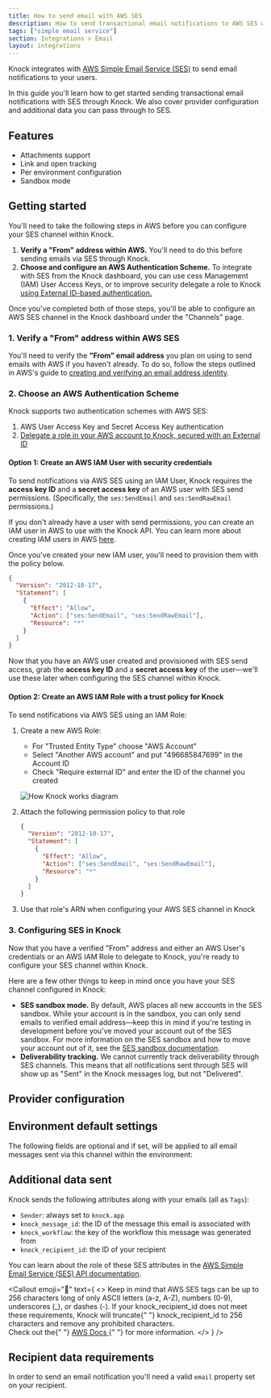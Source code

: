 ```yaml
---
title: How to send email with AWS SES
description: How to send transactional email notifications to AWS SES with Knock.
tags: ["simple email service"]
section: Integrations > Email
layout: integrations
---
```



Knock integrates with [AWS Simple Email Service (SES)](https://aws.amazon.com/ses/) to send email notifications to your users.

In this guide you'll learn how to get started sending transactional email notifications with SES through Knock. We also cover provider configuration and additional data you can pass through to SES.  

## Features

- Attachments support
- Link and open tracking
- Per environment configuration
- Sandbox mode

## Getting started

You'll need to take the following steps in AWS before you can configure your SES channel within Knock.

1. **Verify a "From" address within AWS.** You'll need to do this before sending emails via SES through Knock.
2. **Choose and configure an AWS Authentication Scheme.** To integrate with SES from the Knock dashboard, you can use cess Management (IAM) User Access Keys, or to improve security delegate a role to Knock [using External ID-based authentication.](https://docs.aws.amazon.com/IAM/latest/UserGuide/id_roles_create_for-user_externalid.html)

Once you've completed both of those steps, you'll be able to configure an AWS SES channel in the Knock dashboard under the "Channels" page.

### 1. Verify a "From" address within AWS SES

You'll need to verify the **"From" email address** you plan on using to send emails with AWS if you haven't already. To do so, follow the steps outlined in AWS's guide to [creating and verifying an email address identity](https://docs.aws.amazon.com/ses/latest/dg/creating-identities.html#verify-email-addresses-procedure).

### 2. Choose an AWS Authentication Scheme

Knock supports two authentication schemes with AWS SES:

1. AWS User Access Key and Secret Access Key authentication
2. [Delegate a role in your AWS account to Knock, secured with an External ID](https://docs.aws.amazon.com/IAM/latest/UserGuide/id_roles_common-scenarios_third-party.html)

#### Option 1: Create an AWS IAM User with security credentials

To send notifications via AWS SES using an IAM User, Knock requires the **access key ID** and a **secret access key** of an AWS user with SES send permissions. (Specifically, the `ses:SendEmail` and `ses:SendRawEmail` permissions.)

If you don't already have a user with send permissions, you can create an IAM user in AWS to use with the Knock API. You can learn more about creating IAM users in AWS [here](https://docs.aws.amazon.com/IAM/latest/UserGuide/id_users_create.html).

Once you've created your new IAM user, you'll need to provision them with the policy below.

```json IAM user policy
{
  "Version": "2012-10-17",
  "Statement": [
    {
      "Effect": "Allow",
      "Action": ["ses:SendEmail", "ses:SendRawEmail"],
      "Resource": "*"
    }
  ]
}
```

Now that you have an AWS user created and provisioned with SES send access, grab the **access key ID** and a **secret access key** of the user—we'll use these later when configuring the SES channel within Knock.

#### Option 2: Create an AWS IAM Role with a trust policy for Knock

To send notifications via AWS SES using an IAM Role:

1. Create a new AWS Role:

   - For "Trusted Entity Type" choose "AWS Account"
   - Select "Another AWS account" and put "496685847699" in the Account ID
   - Check "Require external ID" and enter the ID of the channel you created

   ![How Knock works diagram](/images/integrations/email/ses-arn-configuration.png)

2. Attach the following permission policy to that role

   ```json IAM user policy
   {
     "Version": "2012-10-17",
     "Statement": [
       {
         "Effect": "Allow",
         "Action": ["ses:SendEmail", "ses:SendRawEmail"],
         "Resource": "*"
       }
     ]
   }
   ```

3. Use that role's ARN when configuring your AWS SES channel in Knock

### 3. Configuring SES in Knock

Now that you have a verified "From" address and either an AWS User's credentials or an AWS IAM Role to delegate to Knock, you're ready to configure your SES channel within Knock.

Here are a few other things to keep in mind once you have your SES channel configured in Knock:

- **SES sandbox mode.** By default, AWS places all new accounts in the SES sandbox. While your account is in the sandbox, you can only send emails to verified email address—keep this in mind if you're testing in development before you've moved your account out of the SES sandbox. For more information on the SES sandbox and how to move your account out of it, see the [SES sandbox documentation](https://docs.aws.amazon.com/ses/latest/dg/request-production-access.html).
- **Deliverability tracking.** We cannot currently track deliverability through SES channels. This means that all notifications sent through SES will show up as "Sent" in the Knock messages log, but not "Delivered".

## Provider configuration

<Attributes>
  <Attribute
    name="Access key ID"
    type="string*"
    description="The access key ID from your AWS account"
  />
  <Attribute
    name="Secret access key"
    type="string*"
    description="The secret access key from your AWS account"
  />
  <Attribute
    name="AWS region"
    type="string*"
    description="The region your AWS account is in"
  />
  <Attribute
    name="Open tracking"
    type="boolean"
    description="Should the provider track opens on their service?"
  />
  <Attribute
    name="Link tracking"
    type="boolean"
    description="Should the provider track link clicks on their service?"
  />
  <Attribute
    name="From email address"
    type="string | liquid*"
    description="The sender email address (can use Liquid tags)"
  />
  <Attribute
    name="From name"
    type="string | liquid"
    description="The sender name (can use Liquid tags)"
  />
</Attributes>

## Environment default settings

The following fields are optional and if set, will be applied to all email messages sent via this channel within the environment:

<Attributes>
  <Attribute
    name="Reply-to address"
    type="string | liquid"
    description="The reply-to email address (can use Liquid tags)"
  />
  <Attribute
    name="CC address"
    type="string | liquid"
    description="The cc email address (can use Liquid tags)"
  />
  <Attribute
    name="BCC address"
    type="string | liquid"
    description="The bcc email address (can use Liquid tags)"
  />
</Attributes>

## Additional data sent

Knock sends the following attributes along with your emails (all as `Tags`):

- `Sender`: always set to `knock.app`
- `knock_message_id`: the ID of the message this email is associated with
- `knock_workflow`: the key of the workflow this message was generated from
- `knock_recipient_id`: the ID of your recipient

You can learn about the role of these SES attributes in the [AWS Simple Email Service (SES) API documentation](https://docs.aws.amazon.com/ses/latest/dg/Welcome.html).

<Callout
  emoji="🔦"
  text={
    <>
      Keep in mind that AWS SES tags can be up to 256 characters long of only
      ASCII letters (a-z, A-Z), numbers (0-9), underscores (_), or dashes (-).
      If your <span className="font-bold">knock_recipient_id</span> does not
      meet these requirements, Knock will truncate{" "}
      <span className="font-bold">knock_recipient_id</span> to 256 characters
      and remove any prohibited characters.
      <br />
      Check out the{" "}
      <a
        href="https://docs.aws.amazon.com/ses/latest/APIReference/API_MessageTag.html"
        target="_blank"
      >
        AWS Docs
      </a>{" "}
      for more information.
    </>
  }
/>

## Recipient data requirements

In order to send an email notification you'll need a valid `email` property set on your recipient.
